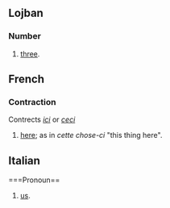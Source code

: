 ==Lojban==
===Number===
#[[three]].
==French==
===Contraction===
Contrects ''[[ici]]'' or ''[[ceci]]''
#[[here]]; as in ''cette chose-ci'' "this thing here".
==Italian==
===Pronoun==
#[[us]].